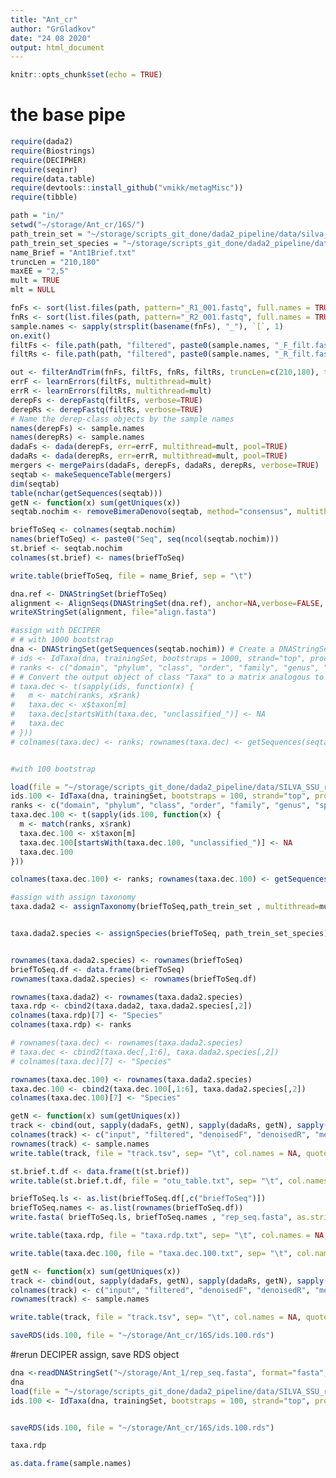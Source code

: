 ```yaml
---
title: "Ant_cr"
author: "GrGladkov"
date: "24 08 2020"
output: html_document
---
```


```r
knitr::opts_chunk$set(echo = TRUE)
```

# the base pipe
```r

require(dada2)
require(Biostrings)
require(DECIPHER)
require(seqinr)
require(data.table)
require(devtools::install_github("vmikk/metagMisc"))
require(tibble)

path = "in/"
setwd("~/storage/Ant_cr/16S/")
path_trein_set = "~/storage/scripts_git_done/dada2_pipeline/data/silva_nr_v138_train_set.fa"
path_trein_set_species = "~/storage/scripts_git_done/dada2_pipeline/data/silva_species_assignment_v138.fa"
name_Brief = "Ant1Brief.txt"
truncLen = "210,180"
maxEE = "2,5"
mult = TRUE
mlt = NULL

fnFs <- sort(list.files(path, pattern="_R1_001.fastq", full.names = TRUE))
fnRs <- sort(list.files(path, pattern="_R2_001.fastq", full.names = TRUE))
sample.names <- sapply(strsplit(basename(fnFs), "_"), `[`, 1)
on.exit()
filtFs <- file.path(path, "filtered", paste0(sample.names, "_F_filt.fastq.gz"))
filtRs <- file.path(path, "filtered", paste0(sample.names, "_R_filt.fastq.gz"))

out <- filterAndTrim(fnFs, filtFs, fnRs, filtRs, truncLen=c(210,180), trimLeft=c(20,19), maxN=0, maxEE=c(2,5), rm.phix=TRUE, compress=TRUE, multithread=mult)
errF <- learnErrors(filtFs, multithread=mult)
errR <- learnErrors(filtRs, multithread=mult)
derepFs <- derepFastq(filtFs, verbose=TRUE)
derepRs <- derepFastq(filtRs, verbose=TRUE)
# Name the derep-class objects by the sample names
names(derepFs) <- sample.names
names(derepRs) <- sample.names
dadaFs <- dada(derepFs, err=errF, multithread=mult, pool=TRUE)
dadaRs <- dada(derepRs, err=errR, multithread=mult, pool=TRUE)
mergers <- mergePairs(dadaFs, derepFs, dadaRs, derepRs, verbose=TRUE)
seqtab <- makeSequenceTable(mergers)
dim(seqtab)
table(nchar(getSequences(seqtab)))
getN <- function(x) sum(getUniques(x))
seqtab.nochim <- removeBimeraDenovo(seqtab, method="consensus", multithread=mult, verbose=TRUE)

briefToSeq <- colnames(seqtab.nochim)
names(briefToSeq) <- paste0("Seq", seq(ncol(seqtab.nochim))) 
st.brief <- seqtab.nochim
colnames(st.brief) <- names(briefToSeq) 

write.table(briefToSeq, file = name_Brief, sep = "\t")

dna.ref <- DNAStringSet(briefToSeq)
alignment <- AlignSeqs(DNAStringSet(dna.ref), anchor=NA,verbose=FALSE, processors = mlt)
writeXStringSet(alignment, file="align.fasta")

#assign with DECIPER
# # with 1000 bootstrap
dna <- DNAStringSet(getSequences(seqtab.nochim)) # Create a DNAStringSet from the ASVs
# ids <- IdTaxa(dna, trainingSet, bootstraps = 1000, strand="top", processors=NULL, verbose=FALSE) # use all processors
# ranks <- c("domain", "phylum", "class", "order", "family", "genus", "species") # ranks of interest
# # Convert the output object of class "Taxa" to a matrix analogous to the output from assignTaxonomy
# taxa.dec <- t(sapply(ids, function(x) {
#   m <- match(ranks, x$rank)
#   taxa.dec <- x$taxon[m]
#   taxa.dec[startsWith(taxa.dec, "unclassified_")] <- NA
#   taxa.dec
# }))
# colnames(taxa.dec) <- ranks; rownames(taxa.dec) <- getSequences(seqtab.nochim)


#with 100 bootstrap

load(file = "~/storage/scripts_git_done/dada2_pipeline/data/SILVA_SSU_r138_2019.RData")
ids.100 <- IdTaxa(dna, trainingSet, bootstraps = 100, strand="top", processors=NULL, verbose=FALSE) # use all processors
ranks <- c("domain", "phylum", "class", "order", "family", "genus", "species") # ranks of interest
taxa.dec.100 <- t(sapply(ids.100, function(x) {
  m <- match(ranks, x$rank)
  taxa.dec.100 <- x$taxon[m]
  taxa.dec.100[startsWith(taxa.dec.100, "unclassified_")] <- NA
  taxa.dec.100
}))

colnames(taxa.dec.100) <- ranks; rownames(taxa.dec.100) <- getSequences(seqtab.nochim)

#assign with assign taxonomy
taxa.dada2 <- assignTaxonomy(briefToSeq,path_trein_set , multithread=mult, minBoot = 80)


taxa.dada2.species <- assignSpecies(briefToSeq, path_trein_set_species) # maybe use not seqs but brief 


rownames(taxa.dada2.species) <- rownames(briefToSeq)
briefToSeq.df <- data.frame(briefToSeq)
rownames(taxa.dada2.species) <- rownames(briefToSeq.df)

rownames(taxa.dada2) <- rownames(taxa.dada2.species)
taxa.rdp <- cbind2(taxa.dada2, taxa.dada2.species[,2])
colnames(taxa.rdp)[7] <- "Species"
colnames(taxa.rdp) <- ranks

# rownames(taxa.dec) <- rownames(taxa.dada2.species)
# taxa.dec <- cbind2(taxa.dec[,1:6], taxa.dada2.species[,2])
# colnames(taxa.dec)[7] <- "Species"

rownames(taxa.dec.100) <- rownames(taxa.dada2.species)
taxa.dec.100 <- cbind2(taxa.dec.100[,1:6], taxa.dada2.species[,2])
colnames(taxa.dec.100)[7] <- "Species"

getN <- function(x) sum(getUniques(x))
track <- cbind(out, sapply(dadaFs, getN), sapply(dadaRs, getN), sapply(mergers, getN), rowSums(seqtab.nochim))
colnames(track) <- c("input", "filtered", "denoisedF", "denoisedR", "merged", "nonchim")
rownames(track) <- sample.names
write.table(track, file = "track.tsv", sep= "\t", col.names = NA, quote=FALSE)

st.brief.t.df <- data.frame(t(st.brief))
write.table(st.brief.t.df, file = "otu_table.txt", sep= "\t", col.names = NA, quote=FALSE)

briefToSeq.ls <- as.list(briefToSeq.df[,c("briefToSeq")])
briefToSeq.names <- as.list(rownames(briefToSeq.df))
write.fasta( briefToSeq.ls, briefToSeq.names , "rep_seq.fasta", as.string = FALSE)

write.table(taxa.rdp, file = "taxa.rdp.txt", sep= "\t", col.names = NA, quote=FALSE)

write.table(taxa.dec.100, file = "taxa.dec.100.txt", sep= "\t", col.names = NA, quote=FALSE)

getN <- function(x) sum(getUniques(x))
track <- cbind(out, sapply(dadaFs, getN), sapply(dadaRs, getN), sapply(mergers, getN), rowSums(seqtab.nochim))
colnames(track) <- c("input", "filtered", "denoisedF", "denoisedR", "merged", "nonchim")
rownames(track) <- sample.names

write.table(track, file = "track.tsv", sep= "\t", col.names = NA, quote=FALSE)

saveRDS(ids.100, file = "~/storage/Ant_cr/16S/ids.100.rds")
```

#rerun DECIPER assign, save RDS object
```r
dna <-readDNAStringSet("~/storage/Ant_1/rep_seq.fasta", format="fasta", nrec=-1L, skip=0L, seek.first.rec=FALSE, use.names=TRUE)
dna
load(file = "~/storage/scripts_git_done/dada2_pipeline/data/SILVA_SSU_r138_2019.RData")
ids.100 <- IdTaxa(dna, trainingSet, bootstraps = 100, strand="top", processors=NULL, verbose=FALSE) # use all processors


saveRDS(ids.100, file = "~/storage/Ant_cr/16S/ids.100.rds")
```

```r
taxa.rdp
```

```r

as.data.frame(sample.names)

```